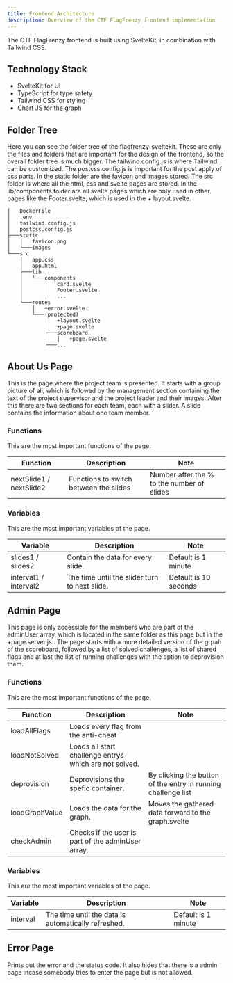 ```yaml
---
title: Frontend Architecture
description: Overview of the CTF FlagFrenzy frontend implementation
---
```


The CTF FlagFrenzy frontend is built using SvelteKit, in combination with Tailwind CSS.

## Technology Stack

- SvelteKit for UI
- TypeScript for type safety
- Tailwind CSS for styling
- Chart JS for the graph

## Folder Tree
Here you can see the folder tree of the flagfrenzy-sveltekit. These are only the files and folders that are important for the design of the frontend, so the overall folder tree is much bigger. The tailwind.config.js is where Tailwind can be customized. The postcss.config.js is important for the post apply of css parts. In the static folder are the favicon and images stored. The src folder is where all the html, css and svelte pages are stored. In the lib/components folder are all svelte pages which are only used in other pages like the Footer.svelte, which is used in the + layout.svelte.
```tree
│   DockerFile
│   .env
│   tailwind.config.js
│   postcss.config.js
├───static
│   │   favicon.png
│   └───images
└───src
    │   app.css
    │   app.html
    ├───lib
    │   └───components
    │       │   card.svelte
    │       │   Footer.svelte
    │       │   ...
    └───routes
        │   +error.svelte
        └───(protected)
            │   +layout.svelte
            │   +page.svelte
            ├───scoreboard
            │   │   +page.svelte
            └───...
```

## About Us Page
This is the page where the project team is presented. It starts with a group picture of all, which is followed by the management section containing the text of the project supervisor and the project leader and their images. After this there are two sections for each team, each with a slider. A slide contains the information about one team member.

### Functions
This are the most important functions of the page.

| Function | Description | Note |
|------------|------------|------------|
| nextSlide1 / nextSlide2 | Functions to switch between the slides | Number after the % to the number of slides |

### Variables
This are the most important variables of the page.

| Variable | Description | Note |
|------------|------------|------------|
| slides1 / slides2 | Contain the data for every slide. | Default is 1 minute |
| interval1 / interval2 | The time until the slider turn to next slide. | Default is 10 seconds |

## Admin Page
This page is only accessible for the members who are part of the adminUser array, which is located in the same folder as this page but in the +page.server.js . The page starts with a more detailed version of the grpah of the scoreboard, followed by a list of solved challenges, a list of shared flags and at last the list of running challenges with the option to deprovision them.

### Functions
This are the most important functions of the page.

| Function | Description | Note |
|------------|------------|------------|
| loadAllFlags | Loads every flag from the anti-cheat |  |
| loadNotSolved | Loads all start challenge entrys which are not solved. |  |
| deprovision | Deprovisions the spefic container. | By clicking the button of the entry in running challenge list |
| loadGraphValue | Loads the data for the graph. | Moves the gathered data forward to the graph.svelte |
| checkAdmin | Checks if the user is part of the adminUser array. |  |

### Variables
This are the most important variables of the page.

| Variable | Description | Note |
|------------|------------|------------|
| interval | The time until the data is automatically refreshed. | Default is 1 minute |

## Error Page
Prints out the error and the status code. It also hides that there is a admin page incase somebody tries to enter the page but is not allowed.